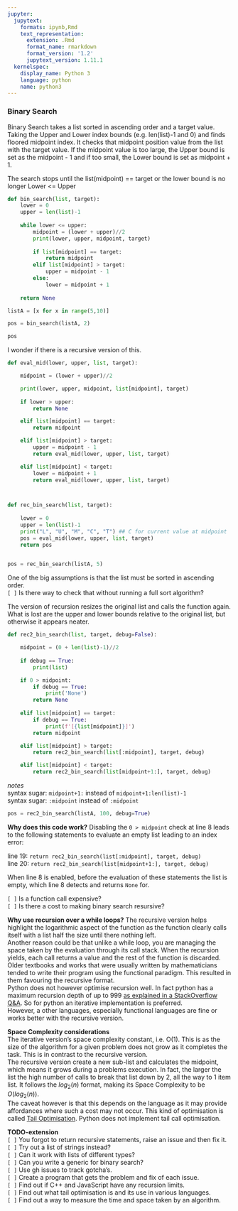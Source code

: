```yaml
---
jupyter:
  jupytext:
    formats: ipynb,Rmd
    text_representation:
      extension: .Rmd
      format_name: rmarkdown
      format_version: '1.2'
      jupytext_version: 1.11.1
  kernelspec:
    display_name: Python 3
    language: python
    name: python3
---
```


### Binary Search

Binary Search takes a list sorted in ascending order and a target value. Taking the Upper and Lower index bounds (e.g. len(list)-1 and 0) and finds floored midpoint index. It checks that midpoint position value from the list with the target value. If the midpoint value is too large, the Upper bound is set as the midpoint - 1 and if too small, the Lower bound is set as midpoint + 1. 

The search stops until the list(midpoint) == target or the lower bound is no longer Lower <= Upper

```python
def bin_search(list, target):
    lower = 0
    upper = len(list)-1
    
    while lower <= upper:
        midpoint = (lower + upper)//2
        print(lower, upper, midpoint, target)
        
        if list[midpoint] == target:
            return midpoint
        elif list[midpoint] > target:
            upper = midpoint - 1
        else:
            lower = midpoint + 1
            
    return None
```

```python
listA = [x for x in range(5,10)]
```

```python
pos = bin_search(listA, 2)
```

```python
pos
```

I wonder if there is a recursive version of this.

```python
def eval_mid(lower, upper, list, target):

    midpoint = (lower + upper)//2

    print(lower, upper, midpoint, list[midpoint], target)
    
    if lower > upper:
        return None

    elif list[midpoint] == target:
        return midpoint

    elif list[midpoint] > target:
        upper = midpoint - 1
        return eval_mid(lower, upper, list, target)

    elif list[midpoint] < target:
        lower = midpoint + 1
        return eval_mid(lower, upper, list, target)



def rec_bin_search(list, target):
    
    lower = 0
    upper = len(list)-1
    print("L", "U", "M", "C", "T") ## C for current value at midpoint
    pos = eval_mid(lower, upper, list, target)
    return pos
    
```

```python
pos = rec_bin_search(listA, 5)
```

One of the big assumptions is that the list must be sorted in ascending order.   
`[ ]` Is there way to check that without running a full sort algorithm? 


The version of recursion resizes the original list and calls the function again. What is lost are the upper and lower bounds relative to the original list, but otherwise it appears neater.

```python
def rec2_bin_search(list, target, debug=False):

    midpoint = (0 + len(list)-1)//2
    
    if debug == True:
        print(list)

    if 0 > midpoint:
        if debug == True:
            print('None')
        return None    
    
    elif list[midpoint] == target:
        if debug == True:
            print(f'[{list[midpoint]}]') 
        return midpoint

    elif list[midpoint] > target:
        return rec2_bin_search(list[:midpoint], target, debug)

    elif list[midpoint] < target:
        return rec2_bin_search(list[midpoint+1:], target, debug)
```

_notes_  
syntax sugar: `midpoint+1:` instead of `midpoint+1:len(list)-1`  
syntax sugar: `:midpoint` instead of `:midpoint`

```python
pos = rec2_bin_search(listA, 100, debug=True)
```

__Why does this code work?__
Disabling the `0 > midpoint` check at line 8 leads to the following statements to evaluate an empty list leading to an index error:

line 19: `return rec2_bin_search(list[:midpoint], target, debug)`  
line 20: `return rec2_bin_search(list[midpoint+1:], target, debug)` 

When line 8 is enabled, before the evaluation of these statements the list is empty, which line 8 detects and returns `None` for.


`[ ]` Is a function call expensive?  
`[ ]` Is there a cost to making binary search resursive?


__Why use recursion over a while loops?__
The recursive version helps highlight the logarithmic aspect of the function as the function clearly calls itself with a list half the size until there nothing left.  
Another reason could be that unlike a while loop, you are managing the space taken by the evaluation through its call stack. When the recursion yields, each call returns a value and the rest of the function is discarded.  
Older textbooks and works that were usually written by mathematicians tended to write their program using the functional paradigm. This resulted in them favouring the recursive format.  
Python does not however optimise recursion well. In fact python has a maximum recursion depth of up to 999 [as explained in a StackOverflow Q&A](https://stackoverflow.com/questions/3323001/what-is-the-maximum-recursion-depth-in-python-and-how-to-increase-it). So for python an iterative implementation is preferred.  
However, a other languages, especially functional languages are fine or works better with the recursive version.

__Space Complexity considerations__  
The iterative version's space complexity constant, i.e. O(1). This is as the size of the algorithm for a given problem does not grow as it completes the task. This is in contrast to the recursive version.  
The recursive version create a new sub-list and calculates the midpoint, which means it grows during a problems execution. In fact, the larger the list the high number of calls to break that list down by 2, all the way to 1 item list. It follows the $log_2(n)$ format, making its Space Complexity to be $O(log_2(n))$.  
The caveat however is that this depends on the language as it may provide affordances where such a cost may not occur. This kind of optimisation is called [Tail Optimisation](https://stackoverflow.com/questions/310974/what-is-tail-call-optimization). Python does not implement tail call optimisation.


__TODO-extension__  
`[ ]` You forgot to return recursive statements, raise an issue and then fix it.  
`[ ]` Try out a list of strings instead?  
`[ ]` Can it work with lists of different types?  
`[ ]` Can you write a generic for binary search?  
`[ ]` Use gh issues to track gotcha's.  
`[ ]` Create a program that gets the problem and fix of each issue.  
`[ ]` Find out if C++ and JavaScript have any recursion limits.  
`[ ]` Find out what tail optimisation is and its use in various languages.  
`[ ]` Find out a way to measure the time and space taken by an algorithm.
